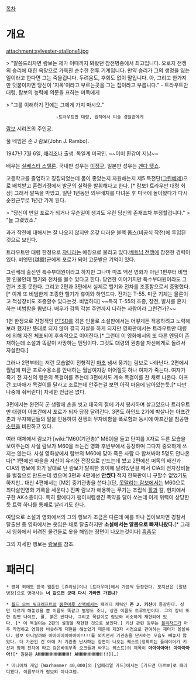 [[목차]]

= 개요 =
attachment:sylvester-stallone1.jpg

> "말씀드리자면 람보는 제가 이때까지 봐왔던 참전병중에서 최고입니다. 오로지 전쟁의 승리에 대한 욕망으로 가득찬  순수한 전투 기계입니다. 만약 승리가 그의 생명을 잃는일이라고 한다면 그는 죽을겁니다. 두려움도, 후회도 없이 말입니다. 아, 그리고 한가지만 덧붙이자면 당신이 '지옥'이라고 부르는곳을 그는 집이라고 부릅니다."        - 트라우트만 대령, 람보의 능력에 의문을 표하는 머독에게


> "그를 이해하기 전에는 그에게 가지 마시오."
                    -트라우트만 대령, 원작에서 티슬 경찰관에게


[[람보]] 시리즈의 주인공.

풀 네임은 존 J 람보(John J. Rambo).

1947년 7월 6일, [[애리조나]] 출생. 독일계 미국인. ~~이미 환갑이 지남~~

배우는 [[실베스타 스탤론]]. 국내판 성우는 [[이정구]], 일본판 성우는 [[겐다 텟쇼]].

고등학교를 졸업하고 징집되었는데 몸이 좋았는지 자원해는지  제5 특전단([[그린베레]])으로 배치받고 훈련과정에서 발군의 실력을 발휘해다고 한다. [* 람보1 트라우만 대령 회상] 그래서 말뚝을 박았고, 일단 1년동안 의무배치를 다녀온 후 미국에 돌아왔다가 다시 순환근무로 1년간 가게 된다.

> "당신이 만일 포로가 되거나 무슨일이 생겨도 우린 당신의 존재조차 부정할겁니다."
> "늘 그랬었소." 

과거 작전에 대해서는 잘 나오지 않지만 온갖 더러운 블랙 옵스(비공식 작전)에 투입된것으로 보인다.

트라우트만 대령 한정으로 [[쟈니]]라는 애칭으로 불리고 있다.[[베트남 전쟁]]에 참전한 경력이 있다. 비엣민(越盟)군에게 포로가 되어 고문받은 기억이 있다. 

그린베레 출신인 특수부대원이라고 하지만 그나마 마초 액션 영화가 아닌 1편부터 비범한 인물인데 헬기와 전차를 몰수 있다고 한다. 당연한 이야기지만 특수부대원이라도 그런거 조종 못한다. 그리고 2편과 3편에서 실제로 헬기와 전차를 조종함으로서 증명했다.[* 이게 또 비범한게 조종한 헬기가 휴이와 하인드다. 전차는 T-55. 미군 기체는 물론이고 적성장비도 조종할수 있다는것. 비범하다] ~~특히 T-55의 조종, 장전, 발사를 혼자하는 비범함을 뽐낸다. 배우가 감독 각본 주연까지 다하는 사람이라 그런건가?~~

1편 한정으로 전형적인 [[PTSD]]를 겪은 인물로 소설판에서는 어떻게든 적응하려고 노력해보려 했지만 뜻대로 되지 않아 결국 자살을 하게 되지만 영화판에서는 트라우트만 대령에 의해 자진 체포되어 후속작으로 이어진다.[* 그런데 이 영화에서의 또 다른 엔딩이 존재하는데 소설과 똑같이 사망하는 엔딩이다. 그것도 대령의 권총을 자신에게로 돌려서 자살한다.]

그러나 2편부터는 저런 모습없이 전형적인 [[마초]] 냄새 풍기는 람보로 나타난다. 2편에서 월남에 미군 포로수용소를 안내하는 월남여자랑 이어질듯 하나 여자가 죽는다. 여자가 죽기 전 자신의 행운의 목걸이를 주는데 3편에서도 계속 목걸이를 찬 채로 나온다. 아프간 꼬마애가 목걸이를 달라고 조르는데 안주는걸 보면 아직 마음에 남아있는듯.[* 다만 나중에 줘버린다] 자세한 언급은 없다.

3편에서는 완전히 군 생활에 손을 씻고 태국의 절에 가서 봉사하며 살고있으나 트라우트만 대령이 아프간에서 포로가 되자 당장 달려간다. 3편도 하인드 2기에 박살나는 아프간 촌과 무자헤딘들의 말을 인용하여 전쟁의 무자비함을 폭로함과 동시에 아프간을 침공한 [[소련]]을 비판하고 있다.

여러 매체에서 람보가 [wiki:"M60(기관총)" M60]을 들고 탄띠를 X자로 두른 모습을 보여주는데 사실 람보가 M60을 쓰는건 영화 후반부에서 등장하며 그다지 중요하게 쓰지는 않는다. 사실 영화상에서 람보의 M60에 맞아 죽은 사람 다 합쳐봐야 5명도 안나온다[* 1편에선 마을을 자신이 유리한 전장으로 만드는데 썼고 2편에선 머독의 배신과 CIA의 행보에 화가 날대로 난 람보가 탈취한 휴이에 달려있던걸 떼서 CIA의 전자장비들을 벌집으로 만드는데 썼으며 3편과 4편에선 '''안썼다''' 적지 한복판이니 구할수 없었기도 하지만.. 대신 4편에서는 [M2] 중기관총을 쓴다.](단, [[못말리는 람보]]에서는 M60으로 최다살인영화 기록을 세운다.) 진짜 람보가 애용하는 무기는 조립식 [[활]]과 칼, 현지에서 구한 AK소총이다. 특히 활에다가 팽이처럼생긴 폭약을 달아 쏘는데 이게 위력이 상당한듯 트럭 하나를 통째로 날리기도 한다.

여담으로 소설과 영화에서의 그의 행보가 조금은 다른데 예를 하나 꼽아보자면 경찰서 탈출씬 중 영화에서는 옷입은 채로 탈출하지만 '''소설에서는 알몸으로 빠져나왔다.'''[* 그래서 영화에서 버려진 물건들로 옷을 해입는 장면이 나오는것이다] [[흠좀무]]

그의 자세한 행보는 [[람보]]를 참조.

= 패러디 =

 * 영화 외에도 한국 웹툰인 [츄리닝]이나 [트라우마]에서 가끔씩 등장한다. 포지션은 [말년병장]으로 명대사는 '''너 같으면 군대 다시 가라면 가겠냐?'''

 * [[월드 오브 워크래프트]]의 [[붉은마루 산맥]]에서는 패러디 캐릭인 '''존 J. 키샨'''이 등장한다. 성만 다르게 해놓았을 뿐 이름도 똑같고 별명도 조니, 상관 이름도 트루트먼이다. 그의 장비 또한 컴뱃 나이프, 활, 붉은 반다나, 그리고 목걸이로 람보와 비슷하게 재현되어 있다. [* 이 목걸이는 2편의 설정을 재현한 것으로 보인다.] 키샨 관련 임무는 [[블리자드]]가 아주 작정하고 영화랑 비슷하게 재현을 해놓았기 때문에 제3자 시점으로 관여하는 재미가 쏠쏠하다. 람보 아니랄까봐 아아아아아아아아!!!!를 외치면서 기관총을 난사하는 모습도 빼놓지 않았다. 더 가관인 건 아예 저 기관총 난사하는 장면이 나오는 퀘스트(정확히는 플레이어가 키샨과 함께 전차에 타고 검은바위부족 오크들과 싸우는 퀘스트)의 제목이 '''아아아아아! 아아아아아!'''[* 원문은 '''AHHHHHHHHHHHH! AHHHHHHHHH!!!'''](…)

 * 미니어쳐 게임 [Warhammer 40,000]의 [임페리얼 가드]에서는 [가드맨 마르보]로 패러디됐다. 이름부터가 람보의 아나그램.
